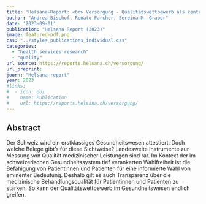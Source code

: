 ```yaml
---
title: 'Helsana-Report: <br> Versorgung - Qualitätswettbewerb als zentraler Erfolgsfaktor'
author: "Andrea Bischof, Renato Farcher, Sereina M. Graber"
date: '2023-09-01'
publication: "Helsana Report (2023)"
image: featured-pdf.png
css: "../styles_publications_individual.css"
categories:
  - "health services research"
  - "quality" 
url_source: https://reports.helsana.ch/versorgung/
url_preprint:
journ: "Helsana report"
year: 2023
#links:
#  - icon: doi
#    name: Publication
#    url: https://reports.helsana.ch/versorgung/
---
```


## Abstract

Der Schweiz wird ein erstklassiges Gesundheitswesen attestiert. Doch welche Belege gibt’s für diese Sichtweise? Landesweite Instrumente zur Messung von Qualität medizinischer Leistungen sind rar. Im Kontext der im schweizerischen Gesundheitssystem tief verankerten Wahlfreiheit ist die Befähigung von Patientinnen und Patienten für eine informierte Wahl von eminenter Bedeutung. Deshalb gilt es auch Transparenz über die medizinische Behandlungsqualität für Patientinnen und Patienten zu stärken. So kann der Qualitätswettbewerb im Gesundheitswesen endlich greifen.
